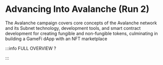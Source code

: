 # Advancing Into Avalanche (Run 2)

The Avalanche campaign covers core concepts of the Avalanche network and its Subnet technology, development tools, and smart contract development for creating fungible and non-fungible tokens, culminating in building a GameFi dApp with an NFT marketplace


<DocCardList />

:::info FULL OVERVIEW ?

<QuestButton
  text="Go To Campaign Page"
  link="https://app.stackup.dev/campaign_page/advancing-into-avalanche-run-2"
/>

:::

